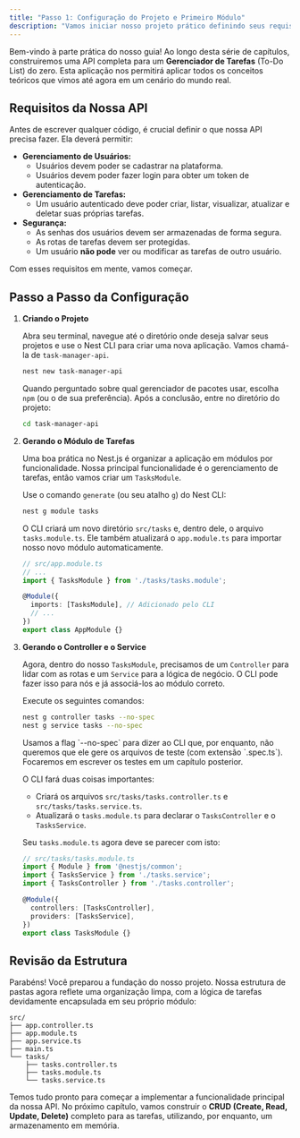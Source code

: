 ```yaml
---
title: "Passo 1: Configuração do Projeto e Primeiro Módulo"
description: "Vamos iniciar nosso projeto prático definindo seus requisitos, criando a estrutura com o Nest CLI e gerando nosso primeiro módulo de funcionalidade para as tarefas."
---
```



Bem-vindo à parte prática do nosso guia! Ao longo desta série de capítulos, construiremos uma API completa para um **Gerenciador de Tarefas** (To-Do List) do zero. Esta aplicação nos permitirá aplicar todos os conceitos teóricos que vimos até agora em um cenário do mundo real.

## Requisitos da Nossa API

Antes de escrever qualquer código, é crucial definir o que nossa API precisa fazer. Ela deverá permitir:

-   **Gerenciamento de Usuários:**
    -   Usuários devem poder se cadastrar na plataforma.
    -   Usuários devem poder fazer login para obter um token de autenticação.
-   **Gerenciamento de Tarefas:**
    -   Um usuário autenticado deve poder criar, listar, visualizar, atualizar e deletar suas próprias tarefas.
-   **Segurança:**
    -   As senhas dos usuários devem ser armazenadas de forma segura.
    -   As rotas de tarefas devem ser protegidas.
    -   Um usuário **não pode** ver ou modificar as tarefas de outro usuário.

Com esses requisitos em mente, vamos começar.

## Passo a Passo da Configuração


1.  **Criando o Projeto**

    Abra seu terminal, navegue até o diretório onde deseja salvar seus projetos e use o Nest CLI para criar uma nova aplicação. Vamos chamá-la de `task-manager-api`.

    ```bash
    nest new task-manager-api
    ```

    Quando perguntado sobre qual gerenciador de pacotes usar, escolha `npm` (ou o de sua preferência). Após a conclusão, entre no diretório do projeto:

    ```bash
    cd task-manager-api
    ```

2.  **Gerando o Módulo de Tarefas**

    Uma boa prática no Nest.js é organizar a aplicação em módulos por funcionalidade. Nossa principal funcionalidade é o gerenciamento de tarefas, então vamos criar um `TasksModule`.

    Use o comando `generate` (ou seu atalho `g`) do Nest CLI:

    ```bash
    nest g module tasks
    ```

    O CLI criará um novo diretório `src/tasks` e, dentro dele, o arquivo `tasks.module.ts`. Ele também atualizará o `app.module.ts` para importar nosso novo módulo automaticamente.

    ```typescript
    // src/app.module.ts
    // ...
    import { TasksModule } from './tasks/tasks.module';

    @Module({
      imports: [TasksModule], // Adicionado pelo CLI
      // ...
    })
    export class AppModule {}
    ```

3.  **Gerando o Controller e o Service**

    Agora, dentro do nosso `TasksModule`, precisamos de um `Controller` para lidar com as rotas e um `Service` para a lógica de negócio. O CLI pode fazer isso para nós e já associá-los ao módulo correto.

    Execute os seguintes comandos:

    ```bash
    nest g controller tasks --no-spec
    nest g service tasks --no-spec
    ```

    <Aside type="note" title="A flag --no-spec">
    Usamos a flag `--no-spec` para dizer ao CLI que, por enquanto, não queremos que ele gere os arquivos de teste (com extensão `.spec.ts`). Focaremos em escrever os testes em um capítulo posterior.
    </Aside>
    
    O CLI fará duas coisas importantes:
    -   Criará os arquivos `src/tasks/tasks.controller.ts` e `src/tasks/tasks.service.ts`.
    -   Atualizará o `tasks.module.ts` para declarar o `TasksController` e o `TasksService`.

    Seu `tasks.module.ts` agora deve se parecer com isto:

    ```typescript
    // src/tasks/tasks.module.ts
    import { Module } from '@nestjs/common';
    import { TasksService } from './tasks.service';
    import { TasksController } from './tasks.controller';

    @Module({
      controllers: [TasksController],
      providers: [TasksService],
    })
    export class TasksModule {}
    ```
    
## Revisão da Estrutura

Parabéns! Você preparou a fundação do nosso projeto. Nossa estrutura de pastas agora reflete uma organização limpa, com a lógica de tarefas devidamente encapsulada em seu próprio módulo:

```
src/
├── app.controller.ts
├── app.module.ts
├── app.service.ts
├── main.ts
└── tasks/
    ├── tasks.controller.ts
    ├── tasks.module.ts
    └── tasks.service.ts
```

Temos tudo pronto para começar a implementar a funcionalidade principal da nossa API. No próximo capítulo, vamos construir o **CRUD (Create, Read, Update, Delete)** completo para as tarefas, utilizando, por enquanto, um armazenamento em memória.